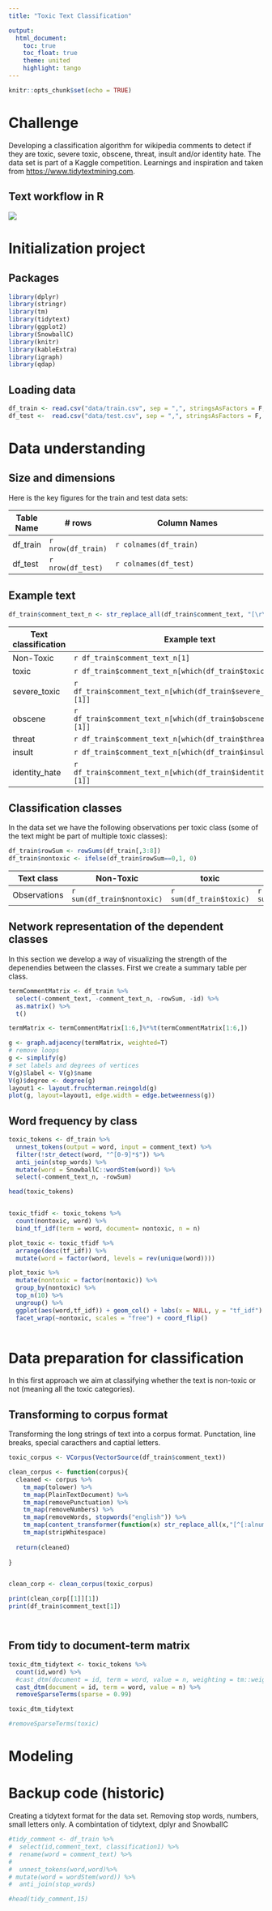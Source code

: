 ```yaml
---
title: "Toxic Text Classification"

output: 
  html_document:
    toc: true
    toc_float: true
    theme: united
    highlight: tango
---
```


<style type="text/css">
.table {

    width: 100%;

}
</style>

```r
knitr::opts_chunk$set(echo = TRUE)
```

# Challenge
Developing a classification algorithm for wikipedia comments to detect if they are toxic, severe toxic, obscene, threat, insult and/or identity hate. The data set is part of a Kaggle competition. Learnings and inspiration and taken from <https://www.tidytextmining.com>.

## Text workflow in R
![](tidytextworkflow.JPG)

# Initialization project
## Packages
```r
library(dplyr)
library(stringr)
library(tm)
library(tidytext)
library(ggplot2)
library(SnowballC)
library(knitr)
library(kableExtra)
library(igraph)
library(qdap)
```


## Loading data
```r
df_train <- read.csv("data/train.csv", sep = ",", stringsAsFactors = F, nrows = 3000)
df_test <-  read.csv("data/test.csv", sep = ",", stringsAsFactors = F, nrows = 3000)

```
# Data understanding
## Size and dimensions
Here is the key figures for the train and test data sets:

Table Name  | # rows            |  Column Names
------------- | -----------           | ----------------------------------------------------------------------------------------------
df_train    | `r nrow(df_train)`| `r colnames(df_train)` 
df_test     | `r nrow(df_test)` | `r colnames(df_test)`


## Example text

```r
df_train$comment_text_n <- str_replace_all(df_train$comment_text, "[\r\n]", " ") 
```


Text classification  | Example text
-------------------|---------------------------------------------------------------
Non-Toxic           | `r df_train$comment_text_n[1]`
toxic               | `r df_train$comment_text_n[which(df_train$toxic==1)[2]]`
severe_toxic        | `r df_train$comment_text_n[which(df_train$severe_toxic==1)[1]]`
obscene             | `r df_train$comment_text_n[which(df_train$obscene_toxic==1)[1]]`
threat              |  `r df_train$comment_text_n[which(df_train$threat==1)[1]]`
insult              |  `r df_train$comment_text_n[which(df_train$insult==1)[2]]`
identity_hate       |  `r df_train$comment_text_n[which(df_train$identity_hate==1)[1]]`


## Classification classes
In the data set we have the following observations per toxic class (some of the text might be part of multiple toxic classes):
```r
df_train$rowSum <- rowSums(df_train[,3:8])
df_train$nontoxic <- ifelse(df_train$rowSum==0,1, 0)
```
Text class     | Non-Toxic | toxic | severe_toxic | obscene | threat | insult | identity_hate     
-------------- | -----------|-----------|-----------|-----------|-----------|-----------|----------- 
Observations   |`r sum(df_train$nontoxic)`| `r sum(df_train$toxic)`| `r sum(df_train$severe_toxic)`| `r sum(df_train$obscene)`| `r sum(df_train$threat)`| `r sum(df_train$insult)`| `r sum(df_train$identity_hate)`

## Network representation of the dependent classes
In this section we develop a way of visualizing the strength of the depenendies between the classes.
First we create a summary table per class.

```r
termCommentMatrix <- df_train %>%
  select(-comment_text, -comment_text_n, -rowSum, -id) %>%
  as.matrix() %>%
  t()

termMatrix <- termCommentMatrix[1:6,]%*%t(termCommentMatrix[1:6,])

g <- graph.adjacency(termMatrix, weighted=T)
# remove loops
g <- simplify(g)
# set labels and degrees of vertices
V(g)$label <- V(g)$name
V(g)$degree <- degree(g)
layout1 <- layout.fruchterman.reingold(g)
plot(g, layout=layout1, edge.width = edge.betweenness(g))

```

## Word frequency by class

```r
toxic_tokens <- df_train %>%
  unnest_tokens(output = word, input = comment_text) %>%
  filter(!str_detect(word, "^[0-9]*$")) %>%
  anti_join(stop_words) %>% 
  mutate(word = SnowballC::wordStem(word)) %>%
  select(-comment_text_n, -rowSum)

head(toxic_tokens)


toxic_tfidf <- toxic_tokens %>%
  count(nontoxic, word) %>%
  bind_tf_idf(term = word, document= nontoxic, n = n)

plot_toxic <- toxic_tfidf %>%
  arrange(desc(tf_idf)) %>%
  mutate(word = factor(word, levels = rev(unique(word))))

plot_toxic %>%
  mutate(nontoxic = factor(nontoxic)) %>%
  group_by(nontoxic) %>%
  top_n(10) %>%
  ungroup() %>%
  ggplot(aes(word,tf_idf)) + geom_col() + labs(x = NULL, y = "tf_idf") +
  facet_wrap(~nontoxic, scales = "free") + coord_flip()
  


```



# Data preparation for classification
In this first approach we aim at classifying whether the text is non-toxic or not (meaning all the toxic categories).

## Transforming to corpus format
Transforming the long strings of text into a corpus format. Punctation, line breaks, special caracthers and captial letters.

```r
toxic_corpus <- VCorpus(VectorSource(df_train$comment_text))

clean_corpus <- function(corpus){
  cleaned <- corpus %>%
    tm_map(tolower) %>%
    tm_map(PlainTextDocument) %>%
    tm_map(removePunctuation) %>%
    tm_map(removeNumbers) %>%
    tm_map(removeWords, stopwords("english")) %>%
    tm_map(content_transformer(function(x) str_replace_all(x,"[^[:alnum:]]", " "))) %>%
    tm_map(stripWhitespace)
  
  return(cleaned)
  
}


clean_corp <- clean_corpus(toxic_corpus)

print(clean_corp[[1]][1])
print(df_train$comment_text[1])




```

## From tidy to document-term matrix
```r

toxic_dtm_tidytext <- toxic_tokens %>%
  count(id,word) %>%
  #cast_dtm(document = id, term = word, value = n, weighting = tm::weightTfIdf)
  cast_dtm(document = id, term = word, value = n) %>%
  removeSparseTerms(sparse = 0.99)

toxic_dtm_tidytext

#removeSparseTerms(toxic)

```









# Modeling




# Backup code (historic)

Creating a tidytext format for the data set. Removing stop words, numbers, small letters only. A combintation of tidytext, dplyr and SnowballC
```r
#tidy_comment <- df_train %>%
#  select(id,comment_text, classification1) %>%
#  rename(word = comment_text) %>%
#  
#  unnest_tokens(word,word)%>%
# mutate(word = wordStem(word)) %>%
#  anti_join(stop_words)

#head(tidy_comment,15)
```



